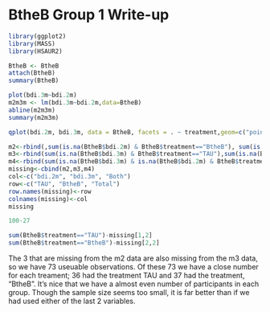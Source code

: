 BtheB Group 1 Write-up
========================================================

```r
library(ggplot2)
library(MASS)
library(HSAUR2)

BtheB <- BtheB
attach(BtheB)
summary(BtheB)

plot(bdi.3m~bdi.2m)
m2m3m <- lm(bdi.3m~bdi.2m,data=BtheB)
abline(m2m3m)
summary(m2m3m)

qplot(bdi.2m, bdi.3m, data = BtheB, facets = . ~ treatment,geom=c("point","smooth"), method="lm")
```

```r
m2<-rbind(,sum(is.na(BtheB$bdi.2m) & BtheB$treatment=="BtheB"), sum(is.na(BtheB$bdi.2m) & BtheB$treatment=="TAU") +sum(is.na(BtheB$bdi.2m) & BtheB$treatment=="BtheB"))
m3<-rbind(sum(is.na(BtheB$bdi.3m) & BtheB$treatment=="TAU"),sum(is.na(BtheB$bdi.3m) & BtheB$treatment=="BtheB"), sum(is.na(BtheB$bdi.3m) & BtheB$treatment=="TAU") +sum(is.na(BtheB$bdi.3m) & BtheB$treatment=="BtheB"))
m4<-rbind(sum(is.na(BtheB$bdi.3m) & is.na(BtheB$bdi.2m) & BtheB$treatment=="TAU"),sum(is.na(BtheB$bdi.3m) & is.na(BtheB$bdi.2m) & BtheB$treatment=="BtheB"),sum(is.na(BtheB$bdi.3m) & is.na(BtheB$bdi.2m) & BtheB$treatment=="BtheB")+sum(is.na(BtheB$bdi.3m) & is.na(BtheB$bdi.2m) & BtheB$treatment=="TAU") )
missing<-cbind(m2,m3,m4)
col<-c("bdi.2m", "bdi.3m", "Both")
row<-c("TAU", "BtheB", "Total")
row.names(missing)<-row
colnames(missing)<-col
missing

100-27

sum(BtheB$treatment=="TAU")-missing[1,2]
sum(BtheB$treatment=="BtheB")-missing[2,2]

```
The 3 that are missing from the m2 data are also missing from the m3 data, so we have 73 useuable observations.  Of these 73 we have a close number for each treament; 36 had the treatment TAU and 37 had the treatment, "BtheB".  It's nice that we have a almost even number of participants in each group.  Though the sample size seems too small, it is far better than if we had used either of the last 2 variables.


